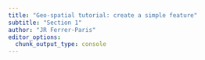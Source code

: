 ```yaml
---
title: "Geo-spatial tutorial: create a simple feature"
subtitle: "Section 1"
author: "JR Ferrer-Paris"
editor_options:
  chunk_output_type: console
---
```

